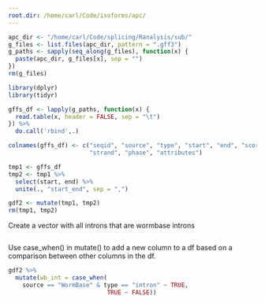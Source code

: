 ```yaml
---
root.dir: /home/carl/Code/isoforms/apc/
---
```


```r
apc_dir <- "/home/carl/Code/splicing/Ranalysis/sub/"
g_files <- list.files(apc_dir, pattern = ".gff3")
g_paths <- sapply(seq_along(g_files), function(x) {
  paste(apc_dir, g_files[x], sep = "")
})
rm(g_files)
```

```r
library(dplyr)
library(tidyr)
```

```r
gffs_df <- lapply(g_paths, function(x) {
  read.table(x, header = FALSE, sep = "\t")
}) %>%
  do.call('rbind',.) 

colnames(gffs_df) <- c("seqid", "source", "type", "start", "end", "score", 
                       "strand", "phase", "attributes")
```

```r
tmp1 <- gffs_df
tmp2 <- tmp1 %>%
  select(start, end) %>%
  unite(., "start_end", sep = ",")

gdf2 <- mutate(tmp1, tmp2)
rm(tmp1, tmp2)
```
Create a vector with all introns that are wormbase introns
```r

```

Use case_when() in mutate() to add a new column to a df based on a comparison between other columns in the df.

```r
gdf2 %>% 
  mutate(wb_int = case_when(
    source == "WormBase" & type == "intron" ~ TRUE,
                            TRUE ~ FALSE))


```
